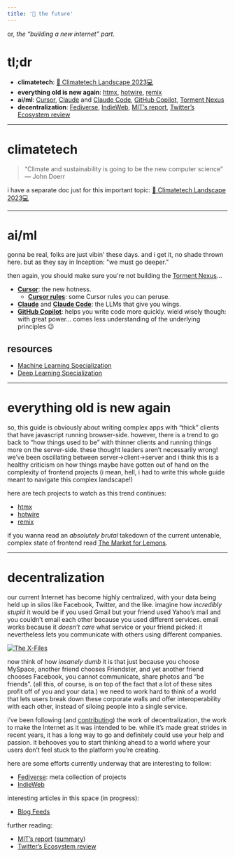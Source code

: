 ```yaml
---
title: '🔮 the future'
---
```


or, *the “building a new internet” part.*

# tl;dr
- **climatetech**: [🌳 Climatetech Landscape 2023💻](https://www.nightlight.rocks/mime/diary/climatetech-landscape-XH--i0Qmqi)
- **everything old is new again**: [htmx](https://htmx.org/), [hotwire](https://hotwired.dev/), [remix](https://remix.run/)
- **ai/ml**: [Cursor](https://cursor.com/), [Claude](https://claude.ai/) and [Claude Code](https://www.claude.com/product/claude-code), [GitHub Copilot](https://github.com/features/copilot/), [Torment Nexus](https://buttondown.com/monteiro/archive/how-to-not-build-the-torment-nexus/)
- **decentralization**: [Fediverse](https://fediverse.party/), [IndieWeb](https://indieweb.org/), [MIT’s report](https://static1.squarespace.com/static/59aae5e9a803bb10bedeb03e/t/59ae908a46c3c480db42326f/1504612494894/decentralized_web.pdf), [Twitter’s Ecosystem review](https://matrix.org/_matrix/media/r0/download/twitter.modular.im/981b258141aa0b197804127cd2f7d298757bad20)


----------
# climatetech
> “Climate and sustainability is going to be the new computer science” — John Doerr

i have a separate doc just for this important topic: [🌳 Climatetech Landscape 2023💻](https://www.nightlight.rocks/mime/diary/climatetech-landscape-XH--i0Qmqi) 

----------
# ai/ml

gonna be real, folks are just vibin' these days.
and i get it, no shade thrown here. but as they say in Inception: "we must go deeper."

then again, you should make sure you're not building the [Torment Nexus](https://buttondown.com/monteiro/archive/how-to-not-build-the-torment-nexus/)…

- [**Cursor**](https://cursor.com/): the new hotness.
  - [**Cursor rules**](https://github.com/PatrickJS/awesome-cursorrules?tab=readme-ov-file#contents): some Cursor rules you can peruse.
- [**Claude**](https://claude.ai/) and [**Claude Code**](https://www.claude.com/product/claude-code): the LLMs that give you wings.
- [**GitHub Copilot**](https://github.com/features/copilot/): helps you write code more quickly. wield wisely though: with great power… comes less understanding of the underlying principles 😉


## resources
- [Machine Learning Specialization](https://www.coursera.org/specializations/machine-learning-introduction)
- [Deep Learning Specialization](https://www.coursera.org/specializations/deep-learning)
----------
# everything old is new again

so, this guide is obviously about writing complex apps with “thick” clients that have javascript running browser-side. however, there is a trend to go back to “how things used to be” with thinner clients and running things more on the server-side. these thought leaders aren’t necessarily wrong! we’ve been oscillating between server→client→server and i think this is a healthy criticism on how things maybe have gotten out of hand on the complexity of frontend projects (i mean, hell, i had to write this whole guide meant to navigate this complex landscape!)

here are tech projects to watch as this trend continues:

- [htmx](https://htmx.org/)
- [hotwire](https://hotwired.dev/)
- [remix](https://remix.run/)

if you wanna read an *absolutely brutal* takedown of the current untenable, complex state of frontend read [The Market for Lemons](https://infrequently.org/2023/02/the-market-for-lemons/).

----------
# decentralization


<YouTube href="https://www.youtube.com/embed/nJVW_DqLntg" />


our current Internet has become highly centralized, with your data being held up in silos like Facebook, Twitter, and the like. imagine how *incredibly stupid* it would be if you used Gmail but your friend used Yahoo’s mail and you couldn’t email each other because you used different services. email works because it *doesn’t care* what service or your friend picked: it nevertheless lets you communicate with others using different companies.


[![The X-Files](/img/x-files.jpg "right-33")](https://en.wikipedia.org/wiki/The_X-Files)


now think of how *insanely dumb* it is that just because you choose MySpace, another friend chooses Friendster, and yet another friend chooses Facebook, you cannot communicate, share photos and “be friends”. (all this, of course, is on top of the fact that a lot of these sites profit off of you and your data.) we need to work hard to think of a world that lets users break down these corporate walls and offer interoperability with each other, instead of siloing people into a single service.

i’ve been following (and [contributing](https://github.com/mimecuvalo/helloworld)) the work of decentralization, the work to make the Internet as it was intended to be. while it’s made great strides in recent years, it has a long way to go and definitely could use your help and passion. it behooves you to start thinking ahead to a world where your users don’t feel stuck to the platform you’re creating.

here are some efforts currently underway that are interesting to follow:

- [Fediverse](https://fediverse.party/): meta collection of projects
- [IndieWeb](https://indieweb.org/)

interesting articles in this space (in progress):
- [Blog Feeds](https://blogfeeds.net)

further reading:

- [MIT’s report](https://static1.squarespace.com/static/59aae5e9a803bb10bedeb03e/t/59ae908a46c3c480db42326f/1504612494894/decentralized_web.pdf) ([summary](https://dci.mit.edu/decentralizedweb))
- [Twitter’s Ecosystem review](https://matrix.org/_matrix/media/r0/download/twitter.modular.im/981b258141aa0b197804127cd2f7d298757bad20)
